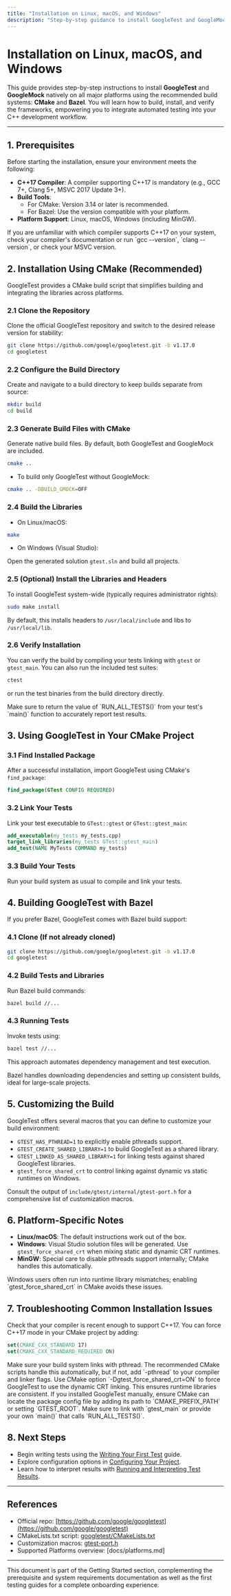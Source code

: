 ```yaml
---
title: "Installation on Linux, macOS, and Windows"
description: "Step-by-step guidance to install GoogleTest and GoogleMock natively on all major platforms. Includes both CMake and Bazel quickstarts so users can choose their preferred build system."
---
```


# Installation on Linux, macOS, and Windows

This guide provides step-by-step instructions to install **GoogleTest** and **GoogleMock** natively on all major platforms using the recommended build systems: **CMake** and **Bazel**. You will learn how to build, install, and verify the frameworks, empowering you to integrate automated testing into your C++ development workflow.

---

## 1. Prerequisites

Before starting the installation, ensure your environment meets the following:

- **C++17 Compiler**: A compiler supporting C++17 is mandatory (e.g., GCC 7+, Clang 5+, MSVC 2017 Update 3+).
- **Build Tools**:
  - For CMake: Version 3.14 or later is recommended.
  - For Bazel: Use the version compatible with your platform.
- **Platform Support**: Linux, macOS, Windows (including MinGW).

<Tip>
If you are unfamiliar with which compiler supports C++17 on your system, check your compiler's documentation or run `gcc --version`, `clang --version`, or check your MSVC version.
</Tip>

## 2. Installation Using CMake (Recommended)

GoogleTest provides a CMake build script that simplifies building and integrating the libraries across platforms.

### 2.1 Clone the Repository

Clone the official GoogleTest repository and switch to the desired release version for stability:

```bash
git clone https://github.com/google/googletest.git -b v1.17.0
cd googletest
```

### 2.2 Configure the Build Directory

Create and navigate to a build directory to keep builds separate from source:

```bash
mkdir build
cd build
```

### 2.3 Generate Build Files with CMake

Generate native build files. By default, both GoogleTest and GoogleMock are included.

```bash
cmake ..
```

- To build only GoogleTest without GoogleMock:

```bash
cmake .. -DBUILD_GMOCK=OFF
```


### 2.4 Build the Libraries

- On Linux/macOS:

```bash
make
```

- On Windows (Visual Studio):

Open the generated solution `gtest.sln` and build all projects.

### 2.5 (Optional) Install the Libraries and Headers

To install GoogleTest system-wide (typically requires administrator rights):

```bash
sudo make install
```

By default, this installs headers to `/usr/local/include` and libs to `/usr/local/lib`.


### 2.6 Verify Installation

You can verify the build by compiling your tests linking with `gtest` or `gtest_main`. You can also run the included test suites:

```bash
ctest
```

or run the test binaries from the build directory directly.

<Warning>
Make sure to return the value of `RUN_ALL_TESTS()` from your test's `main()` function to accurately report test results.
</Warning>


## 3. Using GoogleTest in Your CMake Project

### 3.1 Find Installed Package

After a successful installation, import GoogleTest using CMake's `find_package`:

```cmake
find_package(GTest CONFIG REQUIRED)
```

### 3.2 Link Your Tests

Link your test executable to `GTest::gtest` or `GTest::gtest_main`:

```cmake
add_executable(my_tests my_tests.cpp)
target_link_libraries(my_tests GTest::gtest_main)
add_test(NAME MyTests COMMAND my_tests)
```

### 3.3 Build Your Tests

Run your build system as usual to compile and link your tests.


## 4. Building GoogleTest with Bazel

If you prefer Bazel, GoogleTest comes with Bazel build support:

### 4.1 Clone (If not already cloned)

```bash
git clone https://github.com/google/googletest.git -b v1.17.0
cd googletest
```

### 4.2 Build Tests and Libraries

Run Bazel build commands:

```bash
bazel build //...
```

### 4.3 Running Tests

Invoke tests using:

```bash
bazel test //...
```

This approach automates dependency management and test execution.

<Info>
Bazel handles downloading dependencies and setting up consistent builds, ideal for large-scale projects.
</Info>

## 5. Customizing the Build

GoogleTest offers several macros that you can define to customize your build environment:

- `GTEST_HAS_PTHREAD=1` to explicitly enable pthreads support.
- `GTEST_CREATE_SHARED_LIBRARY=1` to build GoogleTest as a shared library.
- `GTEST_LINKED_AS_SHARED_LIBRARY=1` for linking tests against shared GoogleTest libraries.
- `gtest_force_shared_crt` to control linking against dynamic vs static runtimes on Windows.

Consult the output of `include/gtest/internal/gtest-port.h` for a comprehensive list of customization macros.


## 6. Platform-Specific Notes

- **Linux/macOS**: The default instructions work out of the box.
- **Windows**: Visual Studio solution files will be generated. Use `gtest_force_shared_crt` when mixing static and dynamic CRT runtimes.
- **MinGW**: Special care to disable pthreads support internally; CMake handles this automatically.

<Tip>
Windows users often run into runtime library mismatches; enabling `gtest_force_shared_crt` in CMake avoids these issues.
</Tip>


## 7. Troubleshooting Common Installation Issues

<AccordionGroup title="Troubleshooting Common Issues">
<Accordion title="C++17 Not Supported">
Check that your compiler is recent enough to support C++17. You can force C++17 mode in your CMake project by adding:

```cmake
set(CMAKE_CXX_STANDARD 17)
set(CMAKE_CXX_STANDARD_REQUIRED ON)
```
</Accordion>
<Accordion title="Missing pthread Link Errors on Linux">
Make sure your build system links with pthread. The recommended CMake scripts handle this automatically, but if not, add `-pthread` to your compiler and linker flags.
</Accordion>
<Accordion title="Visual Studio Runtime Mismatch Errors">
Use CMake option `-Dgtest_force_shared_crt=ON` to force GoogleTest to use the dynamic CRT linking. This ensures runtime libraries are consistent.
</Accordion>
<Accordion title="Unable to Find GoogleTest in CMake">
If you installed GoogleTest manually, ensure CMake can locate the package config file by adding its path to `CMAKE_PREFIX_PATH` or setting `GTEST_ROOT`.
</Accordion>
<Accordion title="Test Failures Immediately After Build">
Make sure to link with `gtest_main` or provide your own `main()` that calls `RUN_ALL_TESTS()`.
</Accordion>
</AccordionGroup>

## 8. Next Steps

- Begin writing tests using the [Writing Your First Test](getting-started/first-test-and-validation/writing-your-first-test) guide.
- Explore configuration options in [Configuring Your Project](getting-started/setup-and-installation/configuring-your-project).
- Learn how to interpret results with [Running and Interpreting Test Results](getting-started/first-test-and-validation/running-and-interpreting-test-results).

---

## References

- Official repo: [https://github.com/google/googletest](https://github.com/google/googletest)
- CMakeLists.txt script: [googletest/CMakeLists.txt](https://github.com/google/googletest/blob/main/CMakeLists.txt)
- Customization macros: [gtest-port.h](https://github.com/google/googletest/blob/main/googletest/include/gtest/internal/gtest-port.h)
- Supported Platforms overview: [docs/platforms.md]

---

This document is part of the Getting Started section, complementing the prerequisite and system requirements documentation as well as the first testing guides for a complete onboarding experience.